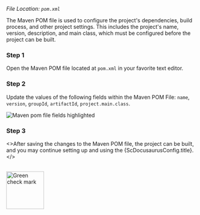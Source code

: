 
_File Location: `pom.xml`_

The Maven POM file is used to configure the project's dependencies, build process, and
other project settings. This includes the project's name, version, description, and main class,
which must be configured before the project can be built.

### Step 1

Open the Maven POM file located at `pom.xml` in your favorite text editor.

### Step 2

Update the values of the following fields within the Maven POM
File: `name`, `version`, `groupId`, `artifactId`, `project.main.class`.

<img src={PomUpdateProjectInfo} alt="Maven pom file fields highlighted" />

### Step 3

<>After saving the changes to the Maven POM file, the project can be built, and you may continue
setting up and using the {ScDocusaurusConfig.title}.</><br/><br/>

<img src={GreenCheckMark} alt="Green check mark" width="100"/>